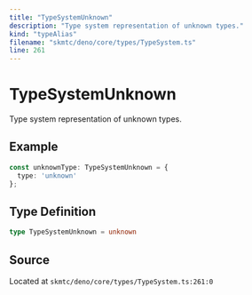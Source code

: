 ```yaml
---
title: "TypeSystemUnknown"
description: "Type system representation of unknown types."
kind: "typeAlias"
filename: "skmtc/deno/core/types/TypeSystem.ts"
line: 261
---
```


# TypeSystemUnknown

Type system representation of unknown types.


## Example

```typescript
const unknownType: TypeSystemUnknown = {
  type: 'unknown'
};
```

## Type Definition

```typescript
type TypeSystemUnknown = unknown
```

## Source

Located at `skmtc/deno/core/types/TypeSystem.ts:261:0`
